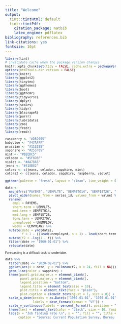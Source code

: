 ```yaml
---
title: "Welcome"
output:
  tint::tintHtml: default
  tint::tintPdf:
    citation_package: natbib
    latex_engine: pdflatex
bibliography: references.bib
link-citations: yes
fontsize: 10pt
---
```


<style type="text/css">
body, td {
   font-size: 10px;
}
code.r{
  font-size: 10px;
}
pre {
  font-size: 14px
}
</style>

```r
library(tint)
# invalidate cache when the package version changes
knitr::opts_chunk$set(tidy = FALSE, cache.extra = packageVersion('tint'))
options(htmltools.dir.version = FALSE)
library(knitr)
library(ggplot2)
library(tinytex)
library(ggthemes)
library(boot)
library(ggthemr)
library(tidyverse)
library(dplyr)
library(scales)
library(tidyr)
library(blscrapeR)
library(purrr)
library(lubridate)
library(zoo)
library(fredr)
library(readr)
```

```r
raspberry <- "#DB2955"
babyblue <- "#47AFFF"
prussian <- "#113255"
sapphire <- "#255F85"
mint <- "#B2EDC5"
celadon <- "#5F8DBF"
violet <- "#AA78A6"
jeans <- "#418B82"
colors <- c(jeans, celadon, sapphire, mint)
colors2 <- c(jeans, celadon, sapphire, raspberry, violet)

ggthemr(palette = "fresh", layout = "clean", line_weight = 0.5)
```

```r
data <-
  map_dfr(c("PAYEMS", "UEMPLT5", "UEMP5TO14", "UEMP15T26", "UEMP27OV", "UNEMPLOY", "UEMPMEAN"), fredr) %>%
  pivot_wider(names_from = series_id, values_from = value) %>%
  rename(
    empl = PAYEMS,
    short.term = UEMPLT5, 
    med.term = UEMP5TO14,
    med.long = UEMP15T26,
    long.term = UEMP27OV,
    unemployed = UNEMPLOY,
    weeks = UEMPMEAN) %>%
  mutate(date = ymd(date),
         f = 1 - ((lead(unemployed, n = 1) - lead(short.term, n = 1))/unemployed)) %>%
  mutate(f2 = -log(1 - f)) %>%
  filter(date >= "1960-01-01") %>%
  relocate(date)
```

Forecasting is a difficult task to undertake. 


``` r
data %>%
  filter(date <= "2020-02-01") %>%
  ggplot(aes(x = date, y = rollmean(f2, k = 24, fill = NA))) +
  geom_line(color = sapphire) +
  theme(panel.grid.major.x = element_blank(),
        panel.grid.major.y = element_blank(),
        legend.position = "bottom",
        legend.title = element_text(size = 10),
        plot.title = element_text(face = "plain"),
        plot.caption = element_text(hjust = 1, size = 8)) +
  scale_x_date(breaks = as.Date(c("1960-01-01", "1970-01-01", "1980-01-01", "1990-01-01", "2000-01-01", "2010-01-01", "2020-01-01")),
               labels = date_format(format = "%Y")) +
  scale_y_continuous(labels = percent_format(), position = "right") +
  theme(text = element_text(color = "black", size = 10, family = "Open Sans")) + 
  labs(y = "Job finding rate \n", x = "", fill = "", title = "Job Finding Probability",
       caption = "Source: Current Population Survey, Bureau of Labor Statistics")
```
